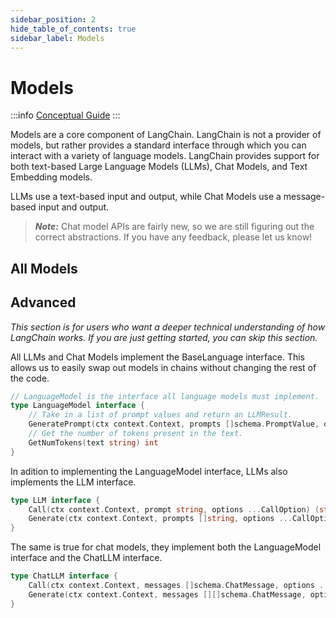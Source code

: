 ```yaml
---
sidebar_position: 2
hide_table_of_contents: true
sidebar_label: Models
---
```



# Models

:::info
[Conceptual Guide](https://python.langchain.com/docs/modules/model_io)
:::

Models are a core component of LangChain. LangChain is not a provider of models, but rather provides a standard interface through which you can interact with a variety of language models.
LangChain provides support for both text-based Large Language Models (LLMs), Chat Models, and Text Embedding models.

LLMs use a text-based input and output, while Chat Models use a message-based input and output.

> **_Note:_** Chat model APIs are fairly new, so we are still figuring out the correct abstractions. If you have any feedback, please let us know!

## All Models

<DocCardList />

## Advanced

_This section is for users who want a deeper technical understanding of how LangChain works. If you are just getting started, you can skip this section._

All LLMs and Chat Models implement the BaseLanguage interface. This allows us to easily swap out models in chains without changing the rest of the code.

```go
// LanguageModel is the interface all language models must implement.
type LanguageModel interface {
	// Take in a list of prompt values and return an LLMResult.
	GeneratePrompt(ctx context.Context, prompts []schema.PromptValue, options ...CallOption) (LLMResult, error)
	// Get the number of tokens present in the text.
	GetNumTokens(text string) int
}
```

In adition to implementing the LanguageModel interface, LLMs also implements the LLM interface.

```go
type LLM interface {
	Call(ctx context.Context, prompt string, options ...CallOption) (string, error)
	Generate(ctx context.Context, prompts []string, options ...CallOption) ([]*Generation, error)
}
```

The same is true for chat models, they implement both the LanguageModel interface and the ChatLLM interface.

```go
type ChatLLM interface {
	Call(ctx context.Context, messages []schema.ChatMessage, options ...CallOption) (schema.ChatMessage, error)
	Generate(ctx context.Context, messages [][]schema.ChatMessage, options ...CallOption) ([]*Generation, error)
}
```
